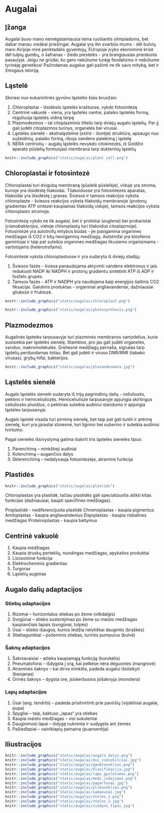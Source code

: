 # Augalai

## Įžanga

Augalai buvo mano nemėgstamiausia tema ruošiantis olimpiadoms, bet dabar manau visiškai priešingai. Augalai yra itin svarbūs mums - dėl bulvių maro Airijoje mirė penktadalis gyventojų, EUropoje įvyko ekonominė krizė dėl tulpių gumbų, o šafranas - žiedo piestelės - yra brangiausias prieskonis pasaulyje. Jeigu ne grūdai, ko gero nebūtume turėję feodalizmo ir nebūtume tyrinėję genetikos! Pažindamas augalus gali pažinti ne tik savo mitybą, bet ir žmogaus istoriją.

## Ląstelė

Skiriasi nuo eukariotinės gyvūno ląstelės šiais bruožais:

1. Chloroplastai - išsidėsto ląstelės kraštuose, vykdo fotosintezę
2. Centrinė vakuolė - viena, yra ląstelės centre, palaiko ląstelės formą, reguliuoja ląstelės vidinę terpę
3. Plazmodezmos - tai citoplazminis tiltelis tarp dviejų augalo ląstelių. Per jį gali judėti citoplazmos turinys, organelės bei virusai.
4. Ląstelės sienelė - ekstraląstelinė (*extra* - išorėje) struktūra, apsaugo nuo sužeidimų, palaiko formą, riboja vandens patekimą į ląstelę  
5. NĖRA centriolių - augalų ląstelės nevykdo citokinezės, iš Goldžio aparato pūslelių formuojasi membrana tarp dukterinių ląstelių

```r

knitr::include_graphics("static/augalai/plant_cell.png")

```

## Chloroplastai ir fotosintezė

Chloroplastai turi dvigubą membraną (pūslelė pūslelėje), viduje yra stroma, kurioje yra išsidėstę tilakoidai. Tilakoiduose yra fotosintezės aparatas, tilakoidai yra išsidėstę į granas. Šviesos ir tamsos reakcijos vyksta chloroplaste - šviesos reakcijos vyksta tilakoidų membranoje (protonų gradientas ATP sintezei kaupiamas tilakoidų viduje), tamsos reakcijos vyksta chloroplasto stromoje.

Fotosintezę vykdo ne tik augalai, bet ir protistai (_euglena_) bei prokariotai (_cianobakterijos_, vietoje chloroplastų turi tilakoidus citoplazmoje). Fotosintezė yra autotrofų mitybos būdas - jie pasigamina organines medžiagas iš CO2 ir kitų neorganinių medžiagų. Autotrofai yra biosferos gamintojai ir taip pat suteikia organines medžiagas likusiems organizmams - vartotojams (heterotrofams). 

Fotosintezė vyksta chloroplastuose ir yra sudaryta iš dviejų stadijų:

1. Šviesos fazės - šviesa panaudojama aktyvinti vandens elektronus ir jais redukuoti NADP iki NADPH ir protonų gradientu sintetinti ATP iš ADP ir fosfato grupės. 
2. Tamsos fazės - ATP ir NADPH yra naudojama kaip energijos šaltinis CO2 fiksacijai. Galutinis produktas - organiniai angliavandeniai, dažniausiai gliukozė ir fruktozė.

```r

knitr::include_graphics("static/augalai/chloroplast.png")

knitr::include_graphics("static/augalai/photosynthesis.png")

```

## Plazmodezmos

Augalinės ląstelės tarpusavyje turi plazminės membranos vamzdelius, kurie susisiekia per ląstelės sienelę. Stambios, pro jas gali judėti organelės, vanduo, makromolekulės. Greitesnė medžiagų pernaša, signalas tarp ląstelių perduodamas toliau. Bet gali judėti ir viruso DNR/RNR (tabako virusas), grybų hifai, bakterijos.

```r

knitr::include_graphics("static/augalai/plasmodesmata.jpg")

```


## Ląstelės sienelė

Augalo ląstelės sienelė sudaryta iš trijų pagrindinių dalių - celiuliozės, pektino ir hemiceliuliozės. Hemiceliuliozė tarpusavyje apjungia skirtingus celiuliozės pluoštus, o pektinas suteikia audiniui standumo ir apjungia ląsteles tarpusavyje. 

Augalo ląstelė visada turi pirminę sienelę, bet taip pat gali turėti ir antrinę sienelę, kuri yra įprastai storesnė, turi lignino bei suberino ir suteikia audiniui tvirtumo.

Pagal sienelės išsivystymą galima išskirti tris ląstelės sienelės tipus:

1. Parenchimą – minkštieji audiniai
2. Kolenchimą – augančios dalys
3. Sklerenchimą – nedalyvauja fotosintezėje, atraminė funkcija


## Plastidės

```r

knitr::include_graphics("static/augalai/plastids")

```

Chloroplastas yra plastidė, tačiau plastidės gali specializuotis atlikti kitas funkcijas (dažniausiai, kaupti specifines medžiagas).

Proplastidė - nediferencijuota plastidė
Chromoplastas - kaupia pigmentus
Amiloplastas - kaupia angliavandenius
Elajoplastas - kaupia riebalines medžiagas
Proteinoplastas - kaupia baltymus

## Centrinė vakuolė

1. Kaupia medžiagas
2. Kaupia druskų perteklių, nuodingas medžiagas, apykaitos produktai
3. Lizosominė funkcija
4. Elektrocheminis gradientas
5. Turgoras
6. Ląstelių augimas

## Augalo dalių adaptacijos

### Stiebų adaptacijos

1. Rizomai – horizontalus stiebas po žeme (vilkdalgis)
2. Svogūnai – stiebo sustorėjimas po žeme su maisto medžiagas kaupiančiais lapais (svogūnai, tulpės)
3. Ūsai – stiebo išaugos, kurios leidžia nelytiškai daugintis (braškės)
4. Stiebagumbiai – požeminis stiebas, turintis pumpurus (bulvė) 

### Šaknų adaptacijos

1. Šakniavaisiai – atlieka kaupiamąją funkciją (burokėlis)
2. Pneumatoforai – išdygsta į orą, kai pelkėse nėra deguonies (mangrovė)
3. Atraminės šaknys – kai dirva minkšta, padeda augalui išsilaikyti (banjanas)
4. Orinės šaknys – dygsta ore, įsiskerbusios įsišaknyja (monstera)

### Lapų adaptacijos

1. Ūsai (ang. tendrils) – padeda prisitvirtinti prie paviršių (vijokliniai augalai, pupa)
2. Spygliai – taip, kaktuso „lapas“ yra stiebas
3. Kaupia maisto medžiagas – visi sukulentai
4. Dauginimosi lapai – išdygę nukrenta ir sudygsta ant žemės
5. Pažiedlapiai – vainiklapių pamaina (puansentija)


## Iliustracijos

```r

knitr::include_graphics("static/augalai/augalo_dalys.png")
knitr::include_graphics("static/augalai/dvi_vienskilciai.jpg")
knitr::include_graphics("static/augalai/gaubtasekliai.png")
knitr::include_graphics("static/augalai/klasifikacija.jpg")
knitr::include_graphics("static/augalai/lapo_gyslotumas.png")
knitr::include_graphics("static/augalai/medz_judejimas.png")
knitr::include_graphics("static/augalai/papartunai.jpg")
knitr::include_graphics("static/augalai/plikasekliai.png")
knitr::include_graphics("static/augalai/samanunai.jpg")
knitr::include_graphics("static/augalai/steles_1.png")
knitr::include_graphics("static/augalai/steles_2.jpg")
knitr::include_graphics("static/augalai/ziedynu_tipai.jpg")

```

